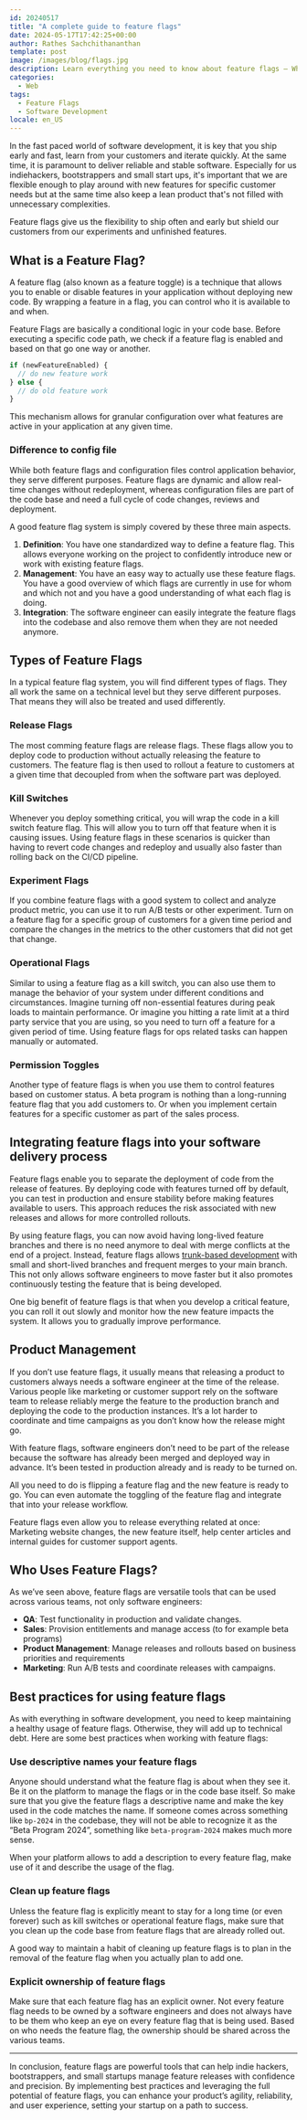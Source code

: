 ```yaml
---
id: 20240517
title: "A complete guide to feature flags"
date: 2024-05-17T17:42:25+00:00
author: Rathes Sachchithananthan
template: post
image: /images/blog/flags.jpg
description: Learn everything you need to know about feature flags — What they are, the different types and how to best use them.
categories:
  - Web
tags:
  - Feature Flags
  - Software Development
locale: en_US
---
```


In the fast paced world of software development, it is key that you ship early and fast, learn from your customers and iterate quickly. At the same time, it is paramount to deliver reliable and stable software. Especially for us indiehackers, bootstrappers and small start ups, it's important that we are flexible enough to play around with new features for specific customer needs but at the same time also keep a lean product that's not filled with unnecessary complexities.

Feature flags give us the flexibility to ship often and early but shield our customers from our experiments and unfinished features.

## What is a Feature Flag?

A feature flag (also known as a feature toggle) is a technique that allows you to enable or disable features in your application without deploying new code. By wrapping a feature in a flag, you can control who it is available to and when.

Feature Flags are basically a conditional logic in your code base. Before executing a specific code path, we check if a feature flag is enabled and based on that go one way or another.

```ts
if (newFeatureEnabled) {
  // do new feature work
} else {
  // do old feature work
}
```

This mechanism allows for granular configuration over what features are active in your application at any given time.

### Difference to config file

While both feature flags and configuration files control application behavior, they serve different purposes. Feature flags are dynamic and allow real-time changes without redeployment, whereas configuration files are part of the code base and need a full cycle of code changes, reviews and deployment.

A good feature flag system is simply covered by these three main aspects.

1. **Definition**: You have one standardized way to define a feature flag. This allows everyone working on the project to confidently introduce new or work with existing feature flags.
2. **Management**: You have an easy way to actually use these feature flags. You have a good overview of which flags are currently in use for whom and which not and you have a good understanding of what each flag is doing.
3. **Integration**: The software engineer can easily integrate the feature flags into the codebase and also remove them when they are not needed anymore.

## Types of Feature Flags

In a typical feature flag system, you will find different types of flags. They all work the same on a technical level but they serve different purposes. That means they will also be treated and used differently.

### Release Flags

The most comming feature flags are release flags. These flags allow you to deploy code to production without actually releasing the feature to customers. The feature flag is then used to rollout a feature to customers at a given time that decoupled from when the software part was deployed.

### Kill Switches

Whenever you deploy something critical, you will wrap the code in a kill switch feature flag. This will allow you to turn off that feature when it is causing issues. Using feature flags in these scenarios is quicker than having to revert code changes and redeploy and usually also faster than rolling back on the CI/CD pipeline.

### Experiment Flags

If you combine feature flags with a good system to collect and analyze product metric, you can use it to run A/B tests or other experiment. Turn on a feature flag for a specific group of customers for a given time period and compare the changes in the metrics to the other customers that did not get that change.

### Operational Flags

Similar to using a feature flag as a kill switch, you can also use them to manage the behavior of your system under different conditions and circumstances. Imagine turning off non-essential features during peak loads to maintain performance. Or imagine you hitting a rate limit at a third party service that you are using, so you need to turn off a feature for a given period of time. Using feature flags for ops related tasks can happen manually or automated.

### Permission Toggles

Another type of feature flags is when you use them to control features based on customer status. A beta program is nothing than a long-running feature flag that you add customers to. Or when you implement certain features for a specific customer as part of the sales process.

## Integrating feature flags into your software delivery process

Feature flags enable you to separate the deployment of code from the release of features. By deploying code with features turned off by default, you can test in production and ensure stability before making features available to users. This approach reduces the risk associated with new releases and allows for more controlled rollouts.

By using feature flags, you can now avoid having long-lived feature branches and there is no need anymore to deal with merge conflicts at the end of a project. Instead, feature flags allows [trunk-based development](https://www.atlassian.com/continuous-delivery/continuous-integration/trunk-based-development) with small and short-lived branches and frequent merges to your main branch. This not only allows software engineers to move faster but it also promotes continuously testing the feature that is being developed.

One big benefit of feature flags is that when you develop a critical feature, you can roll it out slowly and monitor how the new feature impacts the system. It allows you to gradually improve performance.

## Product Management

If you don’t use feature flags, it usually means that releasing a product to customers always needs a software engineer at the time of the release. Various people like marketing or customer support rely on the software team to release reliably merge the feature to the production branch and deploying the code to the production instances. It’s a lot harder to coordinate and time campaigns as you don’t know how the release might go.

With feature flags, software engineers don’t need to be part of the release because the software has already been merged and deployed way in advance. It’s been tested in production already and is ready to be turned on.

All you need to do is flipping a feature flag and the new feature is ready to go. You can even automate the toggling of the feature flag and integrate that into your release workflow.

Feature flags even allow you to release everything related at once: Marketing website changes, the new feature itself, help center articles and internal guides for customer support agents.

## Who Uses Feature Flags?

As we’ve seen above, feature flags are versatile tools that can be used across various teams, not only software engineers:

- **QA**: Test functionality in production and validate changes.
- **Sales**: Provision entitlements and manage access (to for example beta programs)
- **Product Management**: Manage releases and rollouts based on business priorities and requirements
- **Marketing**: Run A/B tests and coordinate releases with campaigns.

## Best practices for using feature flags

As with everything in software development, you need to keep maintaining a healthy usage of feature flags. Otherwise, they will add up to technical debt. Here are some best practices when working with feature flags:

### Use descriptive names your feature flags

Anyone should understand what the feature flag is about when they see it. Be it on the platform to manage the flags or in the code base itself. So make sure that you give the feature flags a descriptive name and make the key used in the code matches the name. If someone comes across something like `bp-2024` in the codebase, they will not be able to recognize it as the “Beta Program 2024”, something like `beta-program-2024` makes much more sense.

When your platform allows to add a description to every feature flag, make use of it and describe the usage of the flag.

### Clean up feature flags

Unless the feature flag is explicitly meant to stay for a long time (or even forever) such as kill switches or operational feature flags, make sure that you clean up the code base from feature flags that are already rolled out.

A good way to maintain a habit of cleaning up feature flags is to plan in the removal of the feature flag when you actually plan to add one.

### Explicit ownership of feature flags

Make sure that each feature flag has an explicit owner. Not every feature flag needs to be owned by a software engineers and does not always have to be them who keep an eye on every feature flag that is being used. Based on who needs the feature flag, the ownership should be shared across the various teams.

---

In conclusion, feature flags are powerful tools that can help indie hackers, bootstrappers, and small startups manage feature releases with confidence and precision. By implementing best practices and leveraging the full potential of feature flags, you can enhance your product’s agility, reliability, and user experience, setting your startup on a path to success.